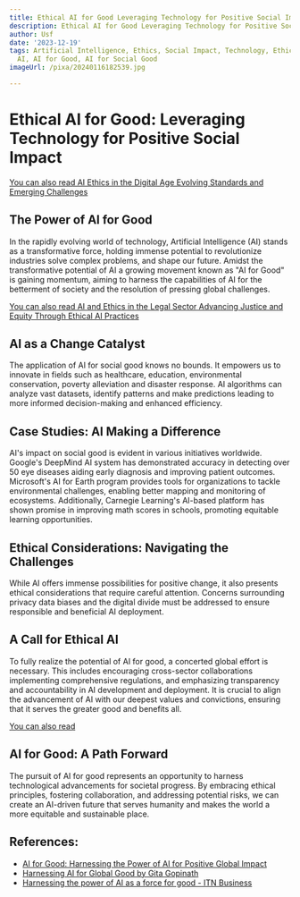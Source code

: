 ```yaml
---
title: Ethical AI for Good Leveraging Technology for Positive Social Impact
description: Ethical AI for Good Leveraging Technology for Positive Social Impact
author: Usf
date: '2023-12-19'
tags: Artificial Intelligence, Ethics, Social Impact, Technology, Ethical AI, Responsible
  AI, AI for Good, AI for Social Good
imageUrl: /pixa/20240116182539.jpg

---
```

# Ethical AI for Good: Leveraging Technology for Positive Social Impact

[You can also read AI Ethics in the Digital Age Evolving Standards and  Emerging Challenges](AI%20Ethics%20in%20the%20Digital%20Age%20Evolving%20Standards%20and%20Emerging%20Challenges)


## The Power of AI  for Good

In the rapidly  evolving world of technology, Artificial Intelligence (AI) stands as a transformative force, holding immense potential to revolutionize industries  solve complex problems, and shape our future. Amidst the transformative potential of AI  a growing movement known as "AI  for Good" is gaining momentum, aiming to harness the capabilities of AI for the betterment of  society and the resolution  of pressing global challenges.

[You can also read AI and Ethics  in the Legal Sector Advancing Justice and Equity Through Ethical AI Practices](AI%20and%20Ethics%20in%20the%20Legal%20Sector%20Advancing%20Justice%20and%20Equity%20Through%20Ethical%20AI%20Practices)


## AI  as a Change  Catalyst

The application of AI for social good knows no bounds.  It empowers us to innovate in fields such as healthcare, education, environmental conservation, poverty alleviation and disaster response. AI  algorithms can analyze vast datasets, identify patterns and  make predictions leading to more informed decision-making and enhanced efficiency.

## Case Studies: AI Making  a Difference

AI's impact on social  good is evident in various initiatives worldwide. Google's DeepMind AI system has demonstrated accuracy in detecting over 50 eye diseases aiding early  diagnosis and  improving patient outcomes. Microsoft's AI for Earth program provides tools for organizations to tackle environmental challenges, enabling better mapping  and monitoring of ecosystems. Additionally, Carnegie Learning's AI-based platform has shown promise in improving math scores in schools, promoting equitable learning opportunities.

##  Ethical Considerations: Navigating the Challenges

While AI  offers immense possibilities for positive change, it also presents ethical considerations that require careful attention. Concerns surrounding privacy data biases and the digital divide must be addressed  to ensure responsible and beneficial AI deployment.

## A Call for Ethical AI

To fully realize the potential of  AI for good,  a  concerted global effort is necessary.  This includes  encouraging cross-sector collaborations implementing comprehensive regulations,  and  emphasizing transparency and accountability in AI development and deployment. It is crucial  to align the advancement of AI with our deepest values and convictions, ensuring that it serves the  greater good and  benefits all.

[You can also read  ]()


## AI for Good: A Path Forward

The pursuit of AI for good represents an opportunity to  harness technological  advancements for societal progress. By embracing  ethical principles,  fostering collaboration, and addressing potential risks, we can create an AI-driven  future that serves humanity and makes the world a more equitable  and sustainable place.

## References:
- [AI for Good: Harnessing the Power of AI for Positive Global Impact](https://www.linkedin.com/pulse/ai-good-harnessing-power-positive-global-impact-bpeneur)
- [Harnessing AI for Global Good by Gita Gopinath](https://www.imf.org/en/Publications/fandd/issues/2023/12/ST-harnessing-AI-for-global-good-Gita-Gopinath)
- [Harnessing the power of AI as a force for good - ITN Business](https://business.itn.co.uk/harnessing-the-power-of-ai-as-a-force-for-good/)

